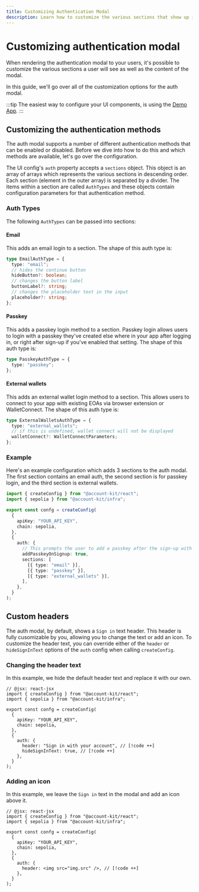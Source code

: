 ```yaml
---
title: Customizing Authentication Modal
description: Learn how to customize the various sections that show up in your auth modal
---
```


# Customizing authentication modal

When rendering the authentication modal to your users, it's possible to customize the various sections a user will see as well as the content of the modal.

In this guide, we'll go over all of the customization options for the auth modal.

:::tip
The easiest way to configure your UI components, is using the [Demo App](https://aa-sdk-ui-demo.vercel.app/).
:::

## Customizing the authentication methods

The auth modal supports a number of different authentication methods that can be enabled or disabled. Before we dive into how to do this and which methods are available, let's go over the configuration.

The UI config's `auth` property accepts a `sections` object. This object is an array of arrays which represents the various sections in descending order. Each section (element in the outer array) is separated by a divider.
The items within a section are called `AuthTypes` and these objects contain configuration parameters for that authentication method.

### Auth Types

The following `AuthTypes` can be passed into sections:

#### Email

This adds an email login to a section. The shape of this auth type is:

```ts
type EmailAuthType = {
  type: "email";
  // hides the continue button
  hideButton?: boolean;
  // changes the button label
  buttonLabel?: string;
  // changes the placeholder text in the input
  placeholder?: string;
};
```

#### Passkey

This adds a passkey login method to a section. Passkey login allows users to login with a passkey they've created else where in your app after logging in, or right after sign-up if you've enabled that setting.
The shape of this auth type is:

```ts
type PasskeyAuthType = {
  type: "passkey";
};
```

#### External wallets

This adds an external wallet login method to a section. This allows users to connect to your app with existing EOAs via browser extension or WalletConnect.
The shape of this auth type is:

```ts
type ExternalWalletsAuthType = {
  type: "external_wallets";
  // if this is undefined, wallet connect will not be displayed
  walletConnect?: WalletConnectParameters;
};
```

### Example

Here's an example configuration which adds 3 sections to the auth modal. The first section contains an email auth, the second section is for passkey login, and the third section is external wallets.

```ts twoslash
import { createConfig } from "@account-kit/react";
import { sepolia } from "@account-kit/infra";

export const confg = createConfig(
  {
    apiKey: "YOUR_API_KEY",
    chain: sepolia,
  },
  {
    auth: {
      // This prompts the user to add a passkey after the sign-up with email the first time
      addPasskeyOnSignup: true,
      sections: [
        [{ type: "email" }],
        [{ type: "passkey" }],
        [{ type: "external_wallets" }],
      ],
    },
  }
);
```

## Custom headers

The auth modal, by default, shows a `Sign in` text header. This header is fully cusomizable by you, allowing you to change the text or add an icon.
To customize the header text, you can override either of the `header` or `hideSignInText` options of the `auth` config when calling `createConfig`.

### Changing the header text

In this example, we hide the default header text and replace it with our own.

```tsx twoslash
// @jsx: react-jsx
import { createConfig } from "@account-kit/react";
import { sepolia } from "@account-kit/infra";

export const confg = createConfig(
  {
    apiKey: "YOUR_API_KEY",
    chain: sepolia,
  },
  {
    auth: {
      header: "Sign in with your account", // [!code ++]
      hideSignInText: true, // [!code ++]
    },
  }
);
```

### Adding an icon

In this example, we leave the `Sign in` text in the modal and add an icon above it.

```tsx twoslash
// @jsx: react-jsx
import { createConfig } from "@account-kit/react";
import { sepolia } from "@account-kit/infra";

export const confg = createConfig(
  {
    apiKey: "YOUR_API_KEY",
    chain: sepolia,
  },
  {
    auth: {
      header: <img src="img.src" />, // [!code ++]
    },
  }
);
```
